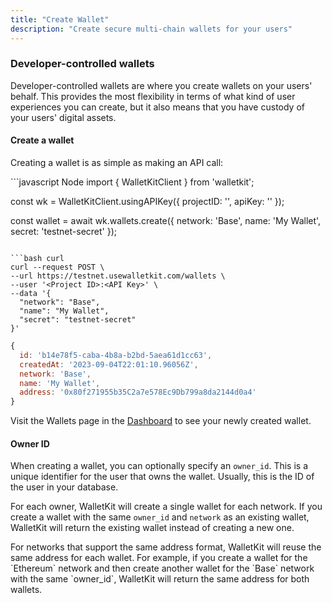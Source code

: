 ```yaml
---
title: "Create Wallet"
description: "Create secure multi-chain wallets for your users"
---
```


### Developer-controlled wallets
Developer-controlled wallets are where you create wallets on your users' behalf. This provides the most flexibility
in terms of what kind of user experiences you can create, but it also means that you have custody of your users' digital
assets.

#### Create a wallet
Creating a wallet is as simple as making an API call:

<CodeGroup>
```javascript Node
import { WalletKitClient } from 'walletkit';

const wk = WalletKitClient.usingAPIKey({
  projectID: '<Project ID>',
  apiKey: '<API Key>'
});

const wallet = await wk.wallets.create({
  network: 'Base',
  name: 'My Wallet',
  secret: 'testnet-secret'
});
```

```bash curl
curl --request POST \
--url https://testnet.usewalletkit.com/wallets \
--user '<Project ID>:<API Key>' \
--data '{
  "network": "Base",
  "name": "My Wallet",
  "secret": "testnet-secret"
}'
```
</CodeGroup>

```javascript
{
  id: 'b14e78f5-caba-4b8a-b2bd-5aea61d1cc63',
  createdAt: '2023-09-04T22:01:10.96056Z',
  network: 'Base',
  name: 'My Wallet',
  address: '0x80f271955b35C2a7e578Ec9Db799a8da2144d0a4'
}
```

Visit the Wallets page in the [Dashboard](https://app.usewalletkit.com/wallets?network=Base) to see your newly created
wallet.

#### Owner ID
When creating a wallet, you can optionally specify an `owner_id`. This is a unique identifier for the user that owns the
wallet. Usually, this is the ID of the user in your database.

For each owner, WalletKit will create a single wallet for each network. If you create a wallet with the same `owner_id`
and `network` as an existing wallet, WalletKit will return the existing wallet instead of creating a new one.

<Info>
  For networks that support the same address format, WalletKit will reuse the same address for each wallet. For
  example, if you create a wallet for the `Ethereum` network and then create another wallet for the `Base` network
  with the same `owner_id`, WalletKit will return the same address for both wallets.
</Info>

